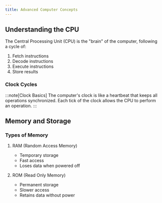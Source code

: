 ```yaml
---
title: Advanced Computer Concepts
---
```


## Understanding the CPU

The Central Processing Unit (CPU) is the "brain" of the computer, following a cycle of:
1. Fetch instructions
2. Decode instructions
3. Execute instructions
4. Store results

### Clock Cycles
:::note[Clock Basics]
The computer's clock is like a heartbeat that keeps all operations synchronized. Each tick of the clock allows the CPU to perform an operation.
:::

## Memory and Storage

### Types of Memory
1. RAM (Random Access Memory)
   - Temporary storage
   - Fast access
   - Loses data when powered off

2. ROM (Read Only Memory)
   - Permanent storage
   - Slower access
   - Retains data without power